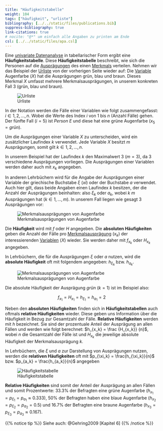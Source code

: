 ```yaml
---
title: "Häufigkeitstabelle"
weight: 104
tags: ["häufigkeit", "urliste"]
bibliography: [../../static/files/publications.bib]
suppress-bibliography: true
link-citations: true
# nocite: "@*" um einfach alle Angaben zu printen am Ende
csl: [../../static/files/apa.csl]
---
```


Eine [univariate Datenanalyse](../../glossar/univariatestatistik/index.html) in tabellarischer Form ergibt eine **Häufigkeitstabelle**. Diese **Häufigkeitstabelle** beschreibt, wie sich die Personen auf die [Ausprägungen](../../glossar/merkmalsauspraegung/index.html) des einen [Merkmals](../../glossar/merkmal/index.html) verteilen.
Nehmen wir das Beispiel der [Urliste](../../glossar/urliste/index.html) von der vorherigen Seite wieder auf:
Die [Variable](../../glossar/variable/index.html) Augenfarbe ($X$) hat die Ausprägungen grün, blau und braun. Dieses Merkmal $X$ umfasst mehrere Merkmalsausprägungen, in unserem konkreten Fall $3$ (grün, blau und braun).

![Urliste](../images/urliste.png)

In der Notation werden die Fälle einer Variablen wie folgt zusammengefasst: $i \in {1, 2, …, n}$.
Wobei die Werte des Index $i$ von $1$ bis $n$ (Anzahl Fälle) gehen. Der fünfte Fall ($i=5$) ist *Person E* und diese hat eine grüne Augenfarbe ($x_{5}=grün$).

Um die Ausprägungen einer Variable $X$ zu unterscheiden, wird ein zusätzlicher Laufindex $k$ verwendet. Jede Variable $X$ besitzt $m$ Ausprägungen, somit gilt $k \in {1, 2, …, n}$.

In unserem Beispiel hat der Laufindex $k$ den Maximalwert $3$ ($m=3$), da $3$ verschiedene Ausprägungen vorliegen. Die Ausprägungen einer Variablen werden daher auch mit $x_k$ angegeben.

In anderen Lehrbüchern wird für die Angabe der Ausprägungen einer Variable der griechische Buchstabe $\xi$ (*xi*) oder der Buchstabe $a$ verwendet. Auch hier gilt, dass beide Angaben einen Laufindex $k$ besitzen, der die Anzahl der Ausprägungen beinhalten: also $\xi_k$ oder $a_k$, wobei $k$ $m$ Ausprägungen hat ($k \in 1, ..., m$). In unserem Fall liegen wie gesagt $3$ Ausprägungen vor:

![Merkmalsausprägungen von Augenfarbe](../images/merkmalsauspraegung.png)

Die **Häufigkeit** wird mit $f$ oder $H$ angegeben. Die **absoluten Häufigkeiten** geben die Anzahl der Fälle pro [Merkmalsausprägung](../../glossar/merkmalsauspraegung/index.html) ($x_k$) der interessierenden [Variablen](../../glossar/variable/index.html) ($X$) wieder. Sie werden daher mit $f_{x_k}$ oder $H_{x_k}$ angegeben.

In Lehrbüchern, die für die Ausprägungen $\xi$ oder $a$ nutzen, wird die **absolute Häufigkeit** oft mit folgendem angegeben: $h_{\xi_k}$ bzw. $h_{a_k}$. 

![Merkmalsausprägungen von Augenfarbe](../images/haeufigkeit-absolut.png)

Die absolute Häufigkeit der Ausprägung *grün* ($k=1$) ist im Beispiel also:

$$f_{x_1} = H_{x_1} = h_{\xi_1} = h_{a_1} = 2$$

Neben den **absoluten Häufigkeiten** finden sich in **Häufigkeitstabellen** auch oftmals **relative Häufigkeiten** wieder. Diese geben uns Information über die Häufigkeit in Bezug zur Gesamtzahl der Fälle. **Relative Häufigkeiten** werden mit $h$ bezeichnet. Sie sind der prozentuale Anteil der Ausprägung an allen Fällen und werden wie folgt berechnet: $h_{x_k} = \frac {H_{x_k}} {n}$, wobei $n$ die Gesamtzahl der Fälle ist und $H_{x_k}$ die jeweilige absolute Häufigkeit der Merkmalsausprägung $k$.

In Lehrbüchern, die $\xi$ und $a$ zur Darstellung von Ausprägungen nutzen, werden die **relativen Häufigkeiten** oft mit $p_{\xi_k} = \frac{h_{\xi_k}}{n}$ bzw. $p_{a_k} = \frac{h_{a_k}}{n}$ angegeben

![Häufigkeitstabelle](../images/haeufigkeit-relativ.png)

**Relative Häufigkeiten** sind somit der Anteil der Ausprägung an allen Fällen und somit Prozentwerte: $33.3\%$ der Befragten eine grüne Augenfarbe ($h_{x_1} = p_{\xi_1} = p_{a_1} \approx 0.333$), $50\%$ der Befragten haben eine blaue Augenfarbe ($h_{x_2} = p_{\xi_2} = p_{a_2} = 0.5$) und $16.7\%$ der Befragten eine braune Augenfarbe ($h_{x_3} = p_{\xi_3} = p_{a_3} \approx 0.167$).

{{% notice tip %}}
Siehe auch: @Gehring2009 [Kapitel 6]
{{% /notice %}}
